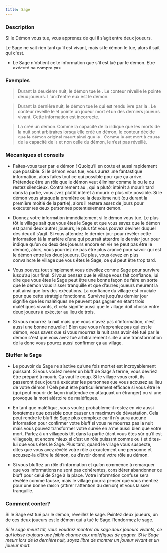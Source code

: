 ```yaml
---
title: Sage
---
```



<Role SAGE header />

### Description

Si le Démon vous tue, vous apprenez de qui il s’agit entre deux joueurs.

Le Sage ne sait rien tant qu'il est vivant, mais si le démon le tue, alors il sait qui c'est.

- Le Sage n'obtient cette information que s'il est tué par le démon. Etre exécuté ne compte pas.
 
### Exemples  

> Durant la deuxième nuit, le démon tue le <Role SAGE />. Le conteur réveille le <Role SAGE /> pointe deux joueurs. L’un d’entre eux est le démon.

> Durant la dernière nuit, le démon tue le <Role SAGE /> qui est rendu ivre par la <Role DULCINEE />. Le conteur réveille le <Role SAGE /> et pointe un joueur mort et un des derniers joueurs vivant. Cette information est incorrecte.

> La <Role VIEILLE_CHOUETTE /> créé un démon. Comme la capacité de la <Role VIEILLE_CHOUETTE />  indique que les morts de la nuit sont arbitraires lorsqu’elle créé un démon, le conteur décide que le démon originel meurt ainsi que le <Role SAGE />. Comme le <Role SAGE /> est mort à cause de la capacité de la <Role VIEILLE_CHOUETTE /> et non celle du démon, le <Role SAGE /> n’est pas réveillé.


### Mécaniques et conseils

- Faites-vous tuer par le démon ! Quoiqu’il en coute et aussi rapidement que possible. Si le démon vous tue, vous aurez une fantastique information, alors faites tout ce qui possible pour que ça arrive. Prétendez être un rôle que le démon veut éliminer comme le <Role FLEURISTE /> ou le <Role SAVANT/> ou restez silencieux. Contrairement au <Role GARDIEN />, qui a plutôt intérêt à mourir tard dans la partie, vous avez plutôt intérêt à mourir le plus vite possible. Si le démon vous attaque la première ou la deuxième nuit (ou durant la première moitié de la partie), alors il restera assez de jours pour exécuter les deux personnes potentiellement démon. 

- Donnez votre information immédiatement si le démon vous tue. Le plus tôt le village sait que vous êtes le Sage et que vous savez que le démon est parmi deux autres joueurs, le plus tôt vous pouvez deviner duquel des deux il s’agit. Si vous attendez le dernier jour pour révéler cette information (à la manière d’une <Role VOYANTE/> qui pourrait attendre le dernier jour pour indique qu’un ou deux des joueurs encore en vie ne peut pas être le démon), alors, vous pourriez ne pas être plus avancé pour savoir qui est le démon entre les deux joueurs. De plus, vous devez en plus convaincre le village que vous êtes le Sage, ce qui peut être trop tard.

- Vous pouvez tout simplement vous dévoilez comme Sage pour survivre jusqu’au jour final. Si vous pensez que le village vous fait confiance, lui dire que vous êtes le Sage peut être une bonne façon de faire en sorte que le démon vous laisser tranquille et que d’autres joueurs meurent la nuit ainsi que lors des exécutions. La confiance du village est cruciale pour que cette stratégie fonctionne. Survivre jusqu’au dernier jour signifie que les maléfiques ne peuvent pas gagner en étant trois maléfiques vivants, et cela signifie aussi que le village doit choisir entre deux joueurs à exécuter au lieu de trois. 

- Si vous mourrez la nuit mais que vous n'avez pas d'information, c'est aussi une bonne nouvelle ! Bien que vous n'appreniez pas qui est le démon, vous savez que si vous mourrez la nuit sans avoir été tué par le démon c'est que vous avez tué arbitrairement suite à une transformation de la <Role VIEILLE_CHOUETTE /> donc vous pouvez aussi confirmer ça au village. 
 
### Bluffer le Sage

- Le pouvoir du Sage ne s’active qu’une fois mort et est incroyablement puissant. Si vous voulez mener un bluff de Sage à terme, vous devriez être préparé à mourir. Ça vaut le coup. Si le village vous croit, ils passeront deux jours à exécuter les personnes que vous accusez au lieu de votre démon ! Cela peut être particulièrement efficace si vous être le <Role FANG_GU /> (qui peut mourir de façon inattendue en attaquant un étranger) ou si une <Role VIEILLE_CHOUETTE /> provoque la mort aléatoire de maléfiques.

- En tant que maléfique, vous voulez probablement restez en vie aussi longtemps que possible pour causer un maximum de dévastation. Cela peut rendre le bluff de Sage plus complexe car il n’y aura aucune information pour confirmer votre bluff si vous ne mourrez pas la nuit mais vous pouvez transformer votre survie en arme aussi bien que votre mort. Parlez à un villageois tôt dans la partie (dont vous êtes sûr qu’il est villageois, et encore mieux si c’est un rôle puissant comme <Role SAVANT /> ou <Role FLEURISTE />) et dites-lui que vous êtes le Sage. Plus tard, quand le village vous suspecte, dites que vous avez révélé votre rôle a exactement une personne et accusez-la d’être le démon, ou d’avoir donné votre rôle au démon.

- Si vous bluffez un rôle d’information et qu’on commence à remarquer que vos informations ne sont pas cohérentes, considérer abandonner ce bluff pour celui de Sage à la place. Votre information confuse sera révélée comme fausse, mais le village pourra penser que vous mentiez pour une bonne raison (attirer l’attention du démon) et vous laisser tranquille.

### Comment conter?

Si le Sage est tué par le démon, réveillez le sage. Pointez deux joueurs, un de ces deux joueurs est le démon qui a tué le Sage. Rendormez le sage.

_Si le sage meurt tôt, vous voudrez montrer au sage deux joueurs vivants, ce qui laisse toujours une faible chance aux maléfiques de gagner. Si le Sage meurt lors de la dernière nuit, soyez libre de montrer un joueur vivant et un joueur mort._